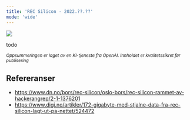 ```yaml
---
title: 'REC Silicon - 2022.??.??'
mode: 'wide'
---
```


<Frame>
<img src="/images/recsilicon.png" />
</Frame>

todo

<sup><i>Oppsummeringen er laget av en KI-tjeneste fra OpenAI. Innholdet er kvalitetssikret før publisering</i></sup>

## Refereranser
- https://www.dn.no/bors/rec-silicon/oslo-bors/rec-silicon-rammet-av-hackerangrep/2-1-1376201
- https://www.digi.no/artikler/172-gigabyte-med-stjalne-data-fra-rec-silicon-lagt-ut-pa-nettet/524472
